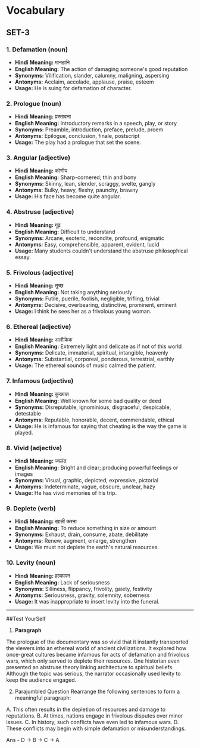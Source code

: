 # Vocabulary 

## SET-3

### 1. Defamation (noun)
- **Hindi Meaning:** मानहानि  
- **English Meaning:** The action of damaging someone's good reputation  
- **Synonyms:** Vilification, slander, calumny, maligning, aspersing  
- **Antonyms:** Acclaim, accolade, applause, praise, esteem  
- **Usage:** He is suing for defamation of character.

### 2. Prologue (noun)
- **Hindi Meaning:** प्रस्तावना  
- **English Meaning:** Introductory remarks in a speech, play, or story  
- **Synonyms:** Preamble, introduction, preface, prelude, proem  
- **Antonyms:** Epilogue, conclusion, finale, postscript  
- **Usage:** The play had a prologue that set the scene.

### 3. Angular (adjective)
- **Hindi Meaning:** कोणीय  
- **English Meaning:** Sharp-cornered; thin and bony  
- **Synonyms:** Skinny, lean, slender, scraggy, svelte, gangly  
- **Antonyms:** Bulky, heavy, fleshy, paunchy, brawny  
- **Usage:** His face has become quite angular.

### 4. Abstruse (adjective)
- **Hindi Meaning:** गूढ़  
- **English Meaning:** Difficult to understand  
- **Synonyms:** Arcane, esoteric, recondite, profound, enigmatic  
- **Antonyms:** Easy, comprehensible, apparent, evident, lucid  
- **Usage:** Many students couldn't understand the abstruse philosophical essay.

### 5. Frivolous (adjective)
- **Hindi Meaning:** तुच्छ  
- **English Meaning:** Not taking anything seriously  
- **Synonyms:** Futile, puerile, foolish, negligible, trifling, trivial  
- **Antonyms:** Decisive, overbearing, distinctive, prominent, eminent  
- **Usage:** I think he sees her as a frivolous young woman.

### 6. Ethereal (adjective)
- **Hindi Meaning:** अलौकिक  
- **English Meaning:** Extremely light and delicate as if not of this world  
- **Synonyms:** Delicate, immaterial, spiritual, intangible, heavenly  
- **Antonyms:** Substantial, corporeal, ponderous, terrestrial, earthly  
- **Usage:** The ethereal sounds of music calmed the patient.

### 7. Infamous (adjective)
- **Hindi Meaning:** कुख्यात  
- **English Meaning:** Well known for some bad quality or deed  
- **Synonyms:** Disreputable, ignominious, disgraceful, despicable, detestable  
- **Antonyms:** Reputable, honorable, decent, commendable, ethical  
- **Usage:** He is infamous for saying that cheating is the way the game is played.

### 8. Vivid (adjective)
- **Hindi Meaning:** ज्वलंत  
- **English Meaning:** Bright and clear; producing powerful feelings or images  
- **Synonyms:** Visual, graphic, depicted, expressive, pictorial  
- **Antonyms:** Indeterminate, vague, obscure, unclear, hazy  
- **Usage:** He has vivid memories of his trip.

### 9. Deplete (verb)
- **Hindi Meaning:** खाली करना  
- **English Meaning:** To reduce something in size or amount  
- **Synonyms:** Exhaust, drain, consume, abate, debilitate  
- **Antonyms:** Renew, augment, enlarge, strengthen  
- **Usage:** We must not deplete the earth's natural resources.

### 10. Levity (noun)
- **Hindi Meaning:** हल्कापन  
- **English Meaning:** Lack of seriousness  
- **Synonyms:** Silliness, flippancy, frivolity, gaiety, festivity  
- **Antonyms:** Seriousness, gravity, solemnity, soberness  
- **Usage:** It was inappropriate to insert levity into the funeral.

---

##Test YourSelf

1) **Paragraph**

The prologue of the documentary was so vivid that it instantly transported the viewers into an ethereal world of ancient civilizations. It explored how once-great cultures became infamous for acts of defamation and frivolous wars, which only served to deplete their resources. One historian even presented an abstruse theory linking architecture to spiritual beliefs. Although the topic was serious, the narrator occasionally used levity to keep the audience engaged.

2) Parajumbled Question
Rearrange the following sentences to form a meaningful paragraph:

A. This often results in the depletion of resources and damage to reputations.
B. At times, nations engage in frivolous disputes over minor issues.
C. In history, such conflicts have even led to infamous wars.
D. These conflicts may begin with simple defamation or misunderstandings.

Ans - D → B → C → A
